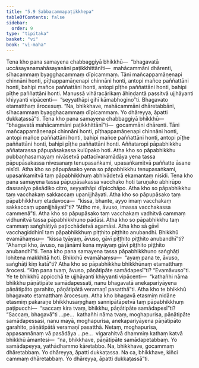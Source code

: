 ```yaml
---
title: "5.9 Sabbacammapaṭikkhepa"
tableOfContents: false
sidebar:
  order: 9
type: "tipitaka"
basket: "vi"
book: "vi-maha"
---
```



<DynamicBreadcrumb />

<Division number="255" book="vi-maha" e="ch" v="3" p="281">

<Paragraph number="1169" book="vi-maha">
Tena kho pana samayena chabbaggiyā bhikkhū—  “bhagavatā uccāsayanamahāsayanāni paṭikkhittānīti—  mahācammāni dhārenti, sīhacammaṃ byagghacammaṃ dīpicammaṃ. Tāni mañcappamāṇenapi chinnāni honti, pīṭhappamāṇenapi chinnāni honti, antopi mañce paññattāni honti, bahipi mañce paññattāni honti, antopi pīṭhe paññattāni honti, bahipi pīṭhe paññattāni honti. Manussā vihāracārikaṃ āhiṇḍantā passitvā ujjhāyanti khiyyanti vipācenti—  “seyyathāpi gihī kāmabhogino”ti. Bhagavato etamatthaṃ ārocesuṃ. “Na, bhikkhave, mahācammāni dhāretabbāni, sīhacammaṃ byagghacammaṃ dīpicammaṃ. Yo dhāreyya, āpatti dukkaṭassā”ti.
</Paragraph>

<Paragraph number="1170" book="vi-maha">
Tena kho pana samayena chabbaggiyā bhikkhū—  “bhagavatā mahācammāni paṭikkhittānī”ti—  gocammāni dhārenti. Tāni mañcappamāṇenapi chinnāni honti, pīṭhappamāṇenapi chinnāni honti, antopi mañce paññattāni honti, bahipi mañce paññattāni honti, antopi pīṭhe paññattāni honti, bahipi pīṭhe paññattāni honti. Aññataropi pāpabhikkhu aññatarassa pāpupāsakassa kulūpako hoti. Atha kho so pāpabhikkhu pubbaṇhasamayaṃ nivāsetvā pattacīvaramādāya yena tassa pāpupāsakassa nivesanaṃ tenupasaṅkami, upasaṅkamitvā paññatte āsane nisīdi. Atha kho so pāpupāsako yena so pāpabhikkhu tenupasaṅkami, upasaṅkamitvā taṃ pāpabhikkhuṃ abhivādetvā ekamantaṃ nisīdi. Tena kho pana samayena tassa pāpupāsakassa vacchako hoti taruṇako abhirūpo dassanīyo pāsādiko citro, seyyathāpi dīpicchāpo. Atha kho so pāpabhikkhu taṃ vacchakaṃ sakkaccaṃ upanijjhāyati. Atha kho so pāpupāsako taṃ pāpabhikkhuṃ etadavoca—  “kissa, bhante, ayyo imaṃ vacchakaṃ sakkaccaṃ upanijjhāyatī”ti? “Attho me, āvuso, imassa vacchakassa cammenā”ti. Atha kho so pāpupāsako taṃ vacchakaṃ vadhitvā cammaṃ vidhunitvā tassa pāpabhikkhuno pādāsi. Atha kho so pāpabhikkhu taṃ cammaṃ saṅghāṭiyā paṭicchādetvā agamāsi. Atha kho sā gāvī vacchagiddhinī taṃ pāpabhikkhuṃ piṭṭhito piṭṭhito anubandhi. Bhikkhū evamāhaṃsu—  “kissa tyāyaṃ, āvuso, gāvī piṭṭhito piṭṭhito anubandhī”ti? “Ahampi kho, āvuso, na jānāmi kena myāyaṃ gāvī piṭṭhito piṭṭhito anubandhī”ti. Tena kho pana samayena tassa pāpabhikkhuno saṅghāṭi lohitena makkhitā hoti. Bhikkhū evamāhaṃsu—  “ayaṃ pana te, āvuso, saṅghāṭi kiṃ katā”ti? Atha kho so pāpabhikkhu bhikkhūnaṃ etamatthaṃ ārocesi. “Kiṃ pana tvaṃ, āvuso, pāṇātipāte samādapesī”ti? “Evamāvuso”ti. Ye te bhikkhū appicchā te ujjhāyanti khiyyanti vipācenti—  “kathañhi nāma bhikkhu pāṇātipāte samādapessati, nanu bhagavatā anekapariyāyena pāṇātipāto garahito, pāṇātipātā veramaṇī pasatthā”ti. Atha kho te bhikkhū bhagavato etamatthaṃ ārocesuṃ.
</Paragraph>

<Paragraph number="1171" book="vi-maha">
Atha kho bhagavā etasmiṃ nidāne etasmiṃ pakaraṇe bhikkhusaṃghaṃ sannipātāpetvā taṃ pāpabhikkhuṃ paṭipucchi—  “saccaṃ kira tvaṃ, bhikkhu, pāṇātipāte samādapesī”ti? “Saccaṃ, bhagavā”ti …pe…  kathañhi nāma tvaṃ, moghapurisa, pāṇātipāte samādapessasi, nanu mayā, moghapurisa, anekapariyāyena pāṇātipāto garahito, pāṇātipātā veramaṇī pasatthā. Netaṃ, moghapurisa, appasannānaṃ vā pasādāya …pe…  vigarahitvā dhammiṃ kathaṃ katvā bhikkhū āmantesi—  “na, bhikkhave, pāṇātipāte samādapetabbaṃ. Yo samādapeyya, yathādhammo kāretabbo. Na, bhikkhave, gocammaṃ dhāretabbaṃ. Yo dhāreyya, āpatti dukkaṭassa. Na ca, bhikkhave, kiñci cammaṃ dhāretabbaṃ. Yo dhāreyya, āpatti dukkaṭassā”ti.
</Paragraph>
</Division>